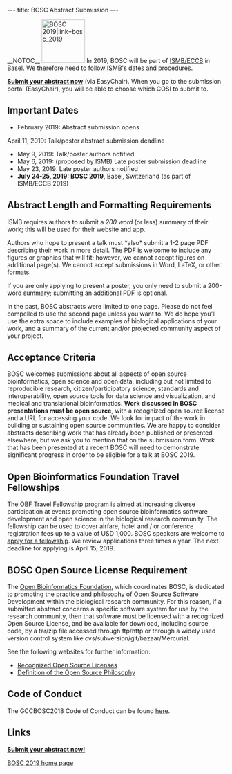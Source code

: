 ---
title: BOSC Abstract Submission
---

__NOTOC__
[[File:Pear.png|100px|right|BOSC 2019|link=bosc_2019]]
In 2019, BOSC will be part of [https://www.iscb.org/ismbeccb2019 ISMB/ECCB] in Basel. We therefore need to follow ISMB's dates and procedures.

'''[https://easychair.org/conferences/?conf=gccbosc2018 Submit your abstract now]''' (via EasyChair). When you go to the submission portal (EasyChair), you will be able to choose which COSI to submit to.

== Important Dates ==
* February 2019: Abstract submission opens
April 11, 2019: Talk/poster abstract submission deadline
* May 9, 2019: Talk/poster authors notified
* May 6, 2019: (proposed by ISMB) Late poster submission deadline
* May 23, 2019: Late poster authors notified
* '''July 24-25, 2019: BOSC 2019''',  Basel, Switzerland (as part of ISMB/ECCB 2019)

== Abstract Length and Formatting Requirements ==
ISMB requires authors to submit a ''200 word'' (or less) summary of their work; this will be used for their website and app.

Authors who hope to present a talk must *also* submit a 1-2 page PDF describing their work in more detail. The PDF is welcome to include any figures or graphics that will fit; however, we cannot accept figures on additional page(s). We cannot accept submissions in Word, LaTeX, or other formats.

If you are only applying to present a poster, you only need to submit a 200-word summary; submitting an additional PDF is optional.

In the past, BOSC abstracts were limited to one page. Please do not feel compelled to use the second page unless you want to. We do hope you'll use the extra space to include examples of biological applications of your work, and a summary of the current and/or projected community aspect of your project.

== Acceptance Criteria ==

BOSC welcomes submissions about all aspects of open source bioinformatics, open science and open data, including but not limited to reproducible research, citizen/participatory science, standards and interoperability, open source tools for data science and visualization, and medical and translational bioinformatics. '''Work discussed in BOSC presentations must be open source''', with a recognized open source license and a URL for accessing your code. We look for impact of the work in building or sustaining open source communities.  We are happy to consider abstracts describing work that has already been published or presented elsewhere, but we ask you to mention that on the submission form. Work that has been presented at a recent BOSC will need to demonstrate significant progress in order to be eligible for a talk at BOSC 2019.
== Open Bioinformatics Foundation Travel Fellowships ==

The [https://github.com/OBF/obf-docs/blob/master/Travel_fellowships.md OBF Travel Fellowship program] is aimed at increasing diverse participation at events promoting open source bioinformatics software development and open science in the biological research community. The fellowship can be used to cover airfare, hotel and / or conference registration fees up to a value of USD 1,000. BOSC speakers are welcome to [https://github.com/OBF/obf-docs/blob/master/Travel_fellowships.md apply for a fellowship]. We review applications three times a year. The next deadline for applying is April 15, 2019.

== BOSC Open Source License Requirement ==

The [[OBF|Open Bioinformatics Foundation]], which coordinates BOSC, is dedicated to promoting the practice and philosophy of Open Source Software Development within the biological research community. For this reason, if a submitted abstract concerns a specific software system for use by the research community, then that software must be licensed with a recognized Open Source License, and be available for download, including source code, by a tar/zip file accessed through ftp/http or through a widely used version control system like cvs/subversion/git/bazaar/Mercurial.

See the following websites for further information:
* [http://www.opensource.org/licenses/ Recognized Open Source Licenses]
* [http://www.opensource.org/docs/definition.php Definition of the Open Source Philosophy]

== Code of Conduct ==
The GCCBOSC2018 Code of Conduct can be found [https://galaxyproject.org/events/gccbosc2018/code-of-conduct/ here].

== Links ==
'''[https://easychair.org/conferences/?conf=gccbosc2018 Submit your abstract now!]'''

[[BOSC_2019|BOSC 2019 home page]]